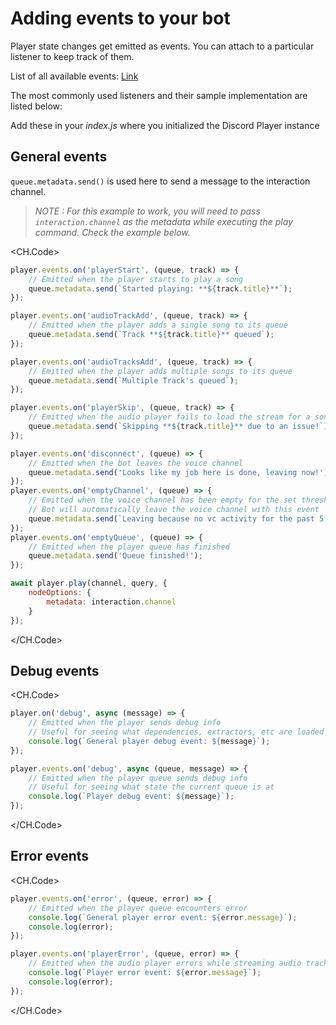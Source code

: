 # Adding events to your bot

Player state changes get emitted as events. You can attach to a particular listener to keep track of them.

List of all available events: [Link](/docs/discord-player?type=type&target=GuildQueueEvents)

The most commonly used listeners and their sample implementation are listed below:

Add these in your _index.js_ where you initialized the Discord Player instance

## General events

`queue.metadata.send()` is used here to send a message to the interaction channel.

> _NOTE : For this example to work, you will need to pass `interaction.channel` as the metadata while executing the play command. Check the example below._

<CH.Code>

```js events.js
player.events.on('playerStart', (queue, track) => {
    // Emitted when the player starts to play a song
    queue.metadata.send(`Started playing: **${track.title}**`);
});

player.events.on('audioTrackAdd', (queue, track) => {
    // Emitted when the player adds a single song to its queue
    queue.metadata.send(`Track **${track.title}** queued`);
});

player.events.on('audioTracksAdd', (queue, track) => {
    // Emitted when the player adds multiple songs to its queue
    queue.metadata.send(`Multiple Track's queued`);
});

player.events.on('playerSkip', (queue, track) => {
    // Emitted when the audio player fails to load the stream for a song
    queue.metadata.send(`Skipping **${track.title}** due to an issue!`);
});

player.events.on('disconnect', (queue) => {
    // Emitted when the bot leaves the voice channel
    queue.metadata.send('Looks like my job here is done, leaving now!');
});
player.events.on('emptyChannel', (queue) => {
    // Emitted when the voice channel has been empty for the set threshold
    // Bot will automatically leave the voice channel with this event
    queue.metadata.send(`Leaving because no vc activity for the past 5 minutes`);
});
player.events.on('emptyQueue', (queue) => {
    // Emitted when the player queue has finished
    queue.metadata.send('Queue finished!');
});
```

```js play.js
await player.play(channel, query, {
    nodeOptions: {
        metadata: interaction.channel
    }
});
```

</CH.Code>

## Debug events

<CH.Code>

```js events.js
player.on('debug', async (message) => {
    // Emitted when the player sends debug info
    // Useful for seeing what dependencies, extractors, etc are loaded
    console.log(`General player debug event: ${message}`);
});

player.events.on('debug', async (queue, message) => {
    // Emitted when the player queue sends debug info
    // Useful for seeing what state the current queue is at
    console.log(`Player debug event: ${message}`);
});
```

</CH.Code>

## Error events

<CH.Code>

```js events.js
player.events.on('error', (queue, error) => {
    // Emitted when the player queue encounters error
    console.log(`General player error event: ${error.message}`);
    console.log(error);
});

player.events.on('playerError', (queue, error) => {
    // Emitted when the audio player errors while streaming audio track
    console.log(`Player error event: ${error.message}`);
    console.log(error);
});
```

</CH.Code>
